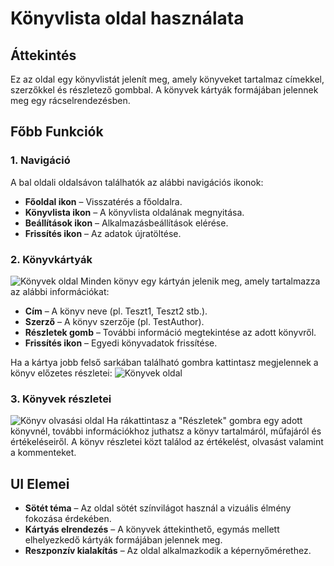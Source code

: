 # Könyvlista oldal használata

## Áttekintés
Ez az oldal egy könyvlistát jelenít meg, amely könyveket tartalmaz címekkel, szerzőkkel és részletező gombbal. A könyvek kártyák formájában jelennek meg egy rácselrendezésben.

## Főbb Funkciók

### 1. Navigáció
A bal oldali oldalsávon találhatók az alábbi navigációs ikonok:
- **Főoldal ikon** – Visszatérés a főoldalra.
- **Könyvlista ikon** – A könyvlista oldalának megnyitása.
- **Beállítások ikon** – Alkalmazásbeállítások elérése.
- **Frissítés ikon** – Az adatok újratöltése.

### 2. Könyvkártyák
![Könyvek oldal](/images/BookCover.png)
Minden könyv egy kártyán jelenik meg, amely tartalmazza az alábbi információkat:
- **Cím** – A könyv neve (pl. Teszt1, Teszt2 stb.).
- **Szerző** – A könyv szerzője (pl. TestAuthor).
- **Részletek gomb** – További információ megtekintése az adott könyvről.
- **Frissítés ikon** – Egyedi könyvadatok frissítése.

Ha a kártya jobb felső sarkában található gombra kattintasz megjelennek a könyv előzetes részletei:
![Könyvek oldal](/images/BookDetails.png)

### 3. Könyvek részletei
![Könyv olvasási oldal](/images/BookMore.png)
Ha rákattintasz a "Részletek" gombra egy adott könyvnél, további információkhoz juthatsz a könyv tartalmáról, műfajáról és értékeléseiről.
A könyv részletei közt találod az értékelést, olvasást valamint a kommenteket.

## UI Elemei
- **Sötét téma** – Az oldal sötét színvilágot használ a vizuális élmény fokozása érdekében.
- **Kártyás elrendezés** – A könyvek áttekinthető, egymás mellett elhelyezkedő kártyák formájában jelennek meg.
- **Reszponzív kialakítás** – Az oldal alkalmazkodik a képernyőmérethez.
